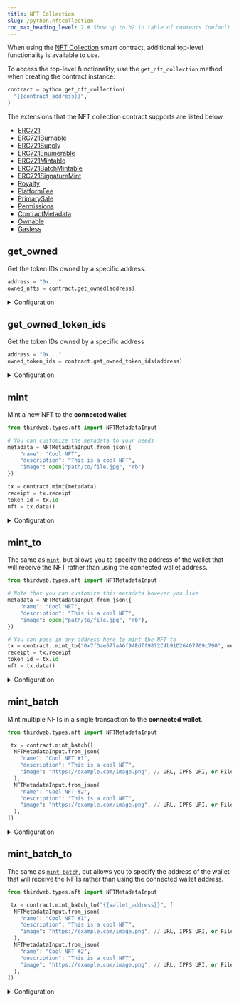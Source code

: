 ```yaml
---
title: NFT Collection
slug: /python.nftcollection
toc_max_heading_level: 2 # Show up to h2 in table of contents (default is up to h3)
---
```


When using the [NFT Collection](https://thirdweb.com/thirdweb.eth/TokenERC721) smart contract, additional top-level functionality is available to use.

To access the top-level functionality, use the `get_nft_collection` method when creating the contract instance:

```python
contract = python.get_nft_collection(
  "{{contract_address}}",
)
```

The extensions that the NFT collection contract supports are listed below.

- [ERC721](/python/python.erc721)
- [ERC721Burnable](/python/python.erc721burnable)
- [ERC721Supply](/python/python.erc721supply)
- [ERC721Enumerable](/python/python.erc721enumerable)
- [ERC721Mintable](/python/python.erc721mintable)
- [ERC721BatchMintable](/python/python.erc721batchmintable)
- [ERC721SignatureMint](/python/python.erc721signaturemint)
- [Royalty](/python/python.contractroyalty)
- [PlatformFee](/python/python.platformfee)
- [PrimarySale](/python/python.contractprimarysale)
- [Permissions](/python/python.permissions)
- [ContractMetadata](/python/python.contractmetadata)
- [Ownable](/python/python.ownable)
- [Gasless](/python/python.gasless)

## get_owned

Get the token IDs owned by a specific address.

```python
address = "0x..."
owned_nfts = contract.get_owned(address)
```

<details>
<summary>Configuration</summary>
<div>

#### address

the address to get the metadata for. Must be of type `str`.

### Return Value

Returns a list of the `NFTMetadataOwner` metadata objects of all tokens owned by the address

```python
class NFTMetadataOwner:
    metadata: NFTMetadata
    owner: str
```

</div>
</details>

## get_owned_token_ids

Get the token IDs owned by a specific address

```python
address = "0x..."
owned_token_ids = contract.get_owned_token_ids(address)
```

<details>
<summary>Configuration</summary>
<div>

#### address 

The address to get the token IDs for. Must be of type `str`.

### Return Value 

A list of the owned token IDs. 

```python
List[int]
```

</div>
</details>

## mint

Mint a new NFT to the **connected wallet**

```python
from thirdweb.types.nft import NFTMetadataInput

# You can customize the metadata to your needs
metadata = NFTMetadataInput.from_json({
    "name": "Cool NFT",
    "description": "This is a cool NFT",
    "image": open("path/to/file.jpg", "rb")
})

tx = contract.mint(metadata)
receipt = tx.receipt
token_id = tx.id
nft = tx.data()
```

<details>
    <summary>Configuration</summary>
    <div>

#### metadata

Either provide a `string` that points to [valid metadata object](https://docs.opensea.io/docs/metadata-standards#metadata-structure)
or an `NFTMetadataInput` object containing the metadata.

```python
class NFTMetadataInput:
    name: str
    description: Optional[str] = None
    image: Optional[str] = None
    external_url: Optional[str] = None
    animation_url: Optional[str] = None
    background_color: Optional[str] = None
    properties: Optional[Dict[str, Any]] = None
    attributes: Optional[Dict[str, Any]] = None
  ```

The `image` property can be an IPFS URI, a URL, or a `File` object.

If a file is provided for the image, it will also be uploaded and pinned to IPFS before minting.

_Using a string_:

```python
# Option 1: Provide a string that points to valid metadata object
metadata = "https://example.com/metadata.json"
```

_Using an object_:

```python
from thirdweb.types.nft import NFTMetadataInput
# Option 2: Provide a metadata object, which will be uploaded and pinned to IPFS for you.
metadata = NFTMetadataInput.from_json(
  "name": "Cool NFT #1",
  "description": "This is a cool NFT",
  "image": "https://example.com/image.png", # URL, IPFS URI, or File object
  # ... Any other metadata you want to include
)
```

Provide the metadata to the `mint` function:

```python
# Either the string or the object can be provided to the mint function
tx = contract.mint(metadata)
```

</div>
</details>

## mint_to

The same as [`mint`](#mint), but allows you to specify the address of the wallet that will receive the NFT rather than using
the connected wallet address.

```python
from thirdweb.types.nft import NFTMetadataInput

# Note that you can customize this metadata however you like
metadata = NFTMetadataInput.from_json({
    "name": "Cool NFT",
    "description": "This is a cool NFT",
    "image": open("path/to/file.jpg", "rb"),
})

# You can pass in any address here to mint the NFT to
tx = contract..mint_to("0x7fDae677aA6f94Edff9872C4b91D26407709c790", metadata)
receipt = tx.receipt
token_id = tx.id
nft = tx.data()
```

<details>
    <summary>Configuration</summary>
    <div>

#### wallet_address

The address of the wallet you want to mint the NFT to.

```python
from thirdweb.types.nft import NFTMetadataInput

# highlight-next-line
wallet_address = "{{wallet_address}}"

metadata = NFTMetadataInput.from_json(
  # ...
)

tx = contract.mint_to(wallet_address, metadata)
```

#### metadata

See [`metadata`](#metadata) configuration above.

</div>
</details>

## mint_batch

Mint multiple NFTs in a single transaction to the **connected wallet**.

```python
from thirdweb.types.nft import NFTMetadataInput

 tx = contract.mint_batch([
  NFTMetadataInput.from_json(
    "name": "Cool NFT #1",
    "description": "This is a cool NFT",
    "image": "https://example.com/image.png", // URL, IPFS URI, or File object
  ),
  NFTMetadataInput.from_json(
    "name": "Cool NFT #2",
    "description": "This is a cool NFT",
    "image": "https://example.com/image.png", // URL, IPFS URI, or File object
  ),
])
```

<details>
    <summary>Configuration</summary>
    <div>

#### metadatas

A list of strings that point to, or `NFTMetadataInput` objects containing
[valid metadata properties](https://docs.opensea.io/docs/metadata-standards#metadata-structure).

```python
List[Union(NFTMetadataInput, str)]
```

See [`mint`](#mint) for more details on the properties available.

</div>
</details>


## mint_batch_to

The same as [`mint_batch`](#mint_batch), but allows you to specify the address
of the wallet that will receive the NFTs rather than using the connected wallet address.

```python
from thirdweb.types.nft import NFTMetadataInput

 tx = contract.mint_batch_to("{{wallet_address}}", [
  NFTMetadataInput.from_json(
    "name": "Cool NFT #1",
    "description": "This is a cool NFT",
    "image": "https://example.com/image.png", // URL, IPFS URI, or File object
  ),
  NFTMetadataInput.from_json(
    "name": "Cool NFT #2",
    "description": "This is a cool NFT",
    "image": "https://example.com/image.png", // URL, IPFS URI, or File object
  ),
])
```

<details>
    <summary>Configuration</summary>
    <div>

#### wallet_address

The address of the wallet you want to mint the NFTs to.

Must be a `string`.

#### metadatas

A list of strings that point to, or `NFTMetadataInput` objects containing
[valid metadata properties](https://docs.opensea.io/docs/metadata-standards#metadata-structure).

See [`mint`](#mint) for more details on the properties available.

</div>
</details>


